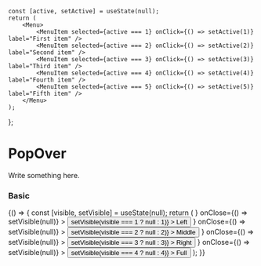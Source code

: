 
    const [active, setActive] = useState(null);
    return (
        <Menu>
            <MenuItem selected={active === 1} onClick={() => setActive(1)} label="First item" />
            <MenuItem selected={active === 2} onClick={() => setActive(2)} label="Second item" />
            <MenuItem selected={active === 3} onClick={() => setActive(3)} label="Third item" />
            <MenuItem selected={active === 4} onClick={() => setActive(4)} label="Fourth item" />
            <MenuItem selected={active === 5} onClick={() => setActive(5)} label="Fifth item" />
        </Menu>
    );
};

<Meta title="Components/Navigation/PopOver" component={PopOver} />

# PopOver

Write something here.

<ArgsTable of={PopOver} />

### Basic

<Canvas>
    <Story name="basic">
        {() => {
            const [visible, setVisible] = useState(null);
            return (
                <Row>
                    <Col span={8}>
                        <PopOver
                            visible={visible === 1}
                            content={<PopOverContent />}
                            onClose={() => setVisible(null)}
                        >
                            <Button
                                icon="list"
                                iconColor="primary"
                                onClick={() => setVisible(visible === 1 ? null : 1)}
                            >
                                Left
                            </Button>
                        </PopOver>
                    </Col>
                    <Col span={8}>
                        <PopOver
                            visible={visible === 2}
                            content={<PopOverContent />}
                            onClose={() => setVisible(null)}
                        >
                            <Button
                                icon="list"
                                iconColor="primary"
                                onClick={() => setVisible(visible === 2 ? null : 2)}
                            >
                                Middle
                            </Button>
                        </PopOver>
                    </Col>
                    <Col span={8}>
                        <PopOver
                            visible={visible === 3}
                            content={<PopOverContent />}
                            onClose={() => setVisible(null)}
                        >
                            <Button
                                icon="list"
                                iconColor="primary"
                                onClick={() => setVisible(visible === 3 ? null : 3)}
                            >
                                Right
                            </Button>
                        </PopOver>
                    </Col>
                    <Col span={24}>
                        <PopOver
                            visible={visible === 4}
                            content={<PopOverContent />}
                            onClose={() => setVisible(null)}
                        >
                            <Button
                                icon="list"
                                iconColor="primary"
                                onClick={() => setVisible(visible === 4 ? null : 4)}
                            >
                                Full
                            </Button>
                        </PopOver>
                    </Col>
                </Row>
            );
        }}
    </Story>
</Canvas>
